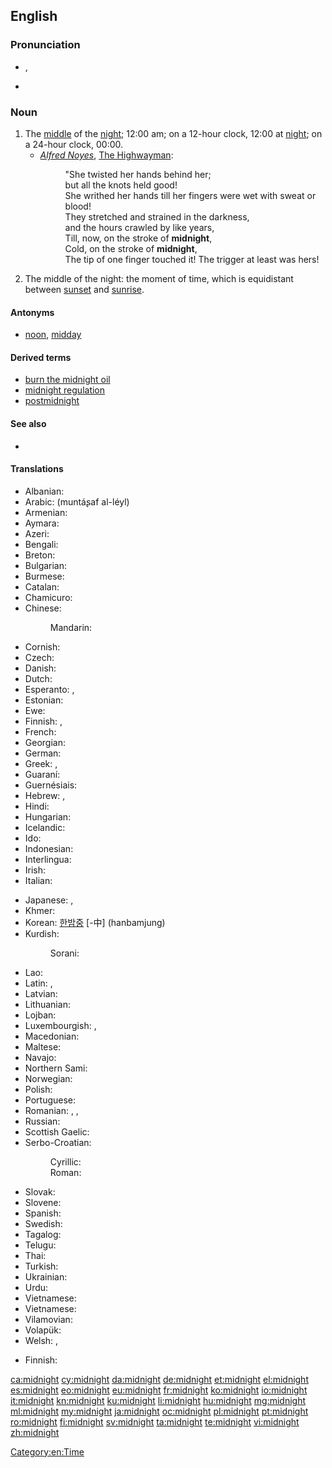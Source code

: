 ==English==
{{wikipedia}}

===Pronunciation===
* {{IPA|/ˈmɪdˌnaɪt/}}, {{X-SAMPA|/"mId%naIt/}}
* {{audio|en-us-midnight.ogg|Audio (US)}}

===Noun===
{{en-noun}}

# The [[middle]] of the [[night]]; 12:00 am; on a 12-hour clock, 12:00 at [[night]]; on a 24-hour clock, 00:00.
#* ''[[w:Alfred Noyes|Alfred Noyes]]'', [[w:The Highwayman (poem)|The Highwayman]]:
#*: "She twisted her hands behind her;
#*: but all the knots held good!
#*: She writhed her hands till her fingers were wet with sweat or blood!
#*: They stretched and strained in the darkness,
#*: and the hours crawled by like years,
#*: Till, now, on the stroke of '''midnight''',
#*: Cold, on the stroke of '''midnight''',
#*: The tip of one finger touched it! The trigger at least was hers!
# The middle of the night: the moment of time, which is equidistant between [[sunset]] and [[sunrise]].

====Antonyms====
* [[noon]], [[midday]]

====Derived terms====
* [[burn the midnight oil]]
* [[midnight regulation]]
* [[postmidnight]]

====See also====
* {{list:times of day/en}}

====Translations====
{{trans-top|12 o'clock at night}}
* Albanian: {{t-|sq|mesnatë}} {{g|sq}}
* Arabic: {{Arab|[[منتصف الليل]]}} (muntáʂaf al-léyl) {{m}}
* Armenian: {{t-|hy|կեսգիշեր|tr=kesgišer}}
* Aymara: {{t-|ay|chika aruma}}
* Azeri: {{t-|az|gecə yarısı}}
* Bengali: {{t-|bn|মধ্যরাত|sc=Beng}}
* Breton: {{t+|br|hanternoz|m}}
* Bulgarian: {{t+|bg|полунощ|f}}
* Burmese: {{t+|my|သန်းခေါင်|sc=Mymr}}
* Catalan: {{t+|ca|mitjanit|f}}
* Chamicuro: {{tø|ccc|shawalasko}}
* Chinese:
*: Mandarin: {{t-|cmn|半夜|tr=bànyè|sc=Hani}}
* Cornish: {{t-|kw|hanter nos|f}}
* Czech: {{t+|cs|půlnoc|f}}
* Danish: {{t+|da|midnat}}
* Dutch: {{t+|nl|middernacht|m}}
* Esperanto: {{t-|eo|noktmezo}}, {{t-|eo|noktomezo}}
* Estonian: {{t-|et|kesköö}}
* Ewe: {{tø|ee|zãtitina}}
* Finnish: {{t+|fi|keskiyö}}, {{t+|fi|puoliyö}}
* French: {{t+|fr|minuit|f}}
* Georgian: {{t+|ka|შუაღამე|tr=šuaḡame|sc=Geor}}
* German: {{t+|de|Mitternacht|f}}
* Greek: {{t-|el|μεσονύκτιο|n|tr=mesonýktio}}, {{t+|el|μεσάνυχτα|n-p|tr=mesánychta}}
* Guaraní: {{t-|gn|pyharepyte}}
* Guernésiais: {{tø|roa-grn|migniet|f}}
* Hebrew: {{t+|he|חצות הלילה|f}}, {{t+|he|חצות|f}}
* Hindi: {{t-|hi|आधी रात|f|tr=ādhī rāt}}
* Hungarian: {{t+|hu|éjfél}}
* Icelandic: {{t+|is|miðnætti|m}}
* Ido: {{t+|io|nokto-mezo}}
* Indonesian: {{t+|id|tengah malam}}
* Interlingua: {{t-|ia|medienocte}}
* Irish: {{t|ga|meán oíche|f}}
* Italian: {{t+|it|mezzanotte|f}}
{{trans-mid}}
* Japanese: {{t+|ja|深夜|tr=shin’ya}}, {{t-|ja|真夜中|tr=mayonaka}}
* Khmer: {{t+|km|អធ្រាត្រ|sc=Khmr|tr=a’triet}}
* Korean: [[한밤중]] [-中] (hanbamjung)
* Kurdish:
*: Sorani: {{ku-Arab|[[نیوه‌شه‌و]]}}
* Lao: {{t-|lo|ທຽງຄືນ|sc=Laoo}}
* Latin: {{t-|la|media nox}}, {{t-|la|media nox|f}}
* Latvian: {{t-|lv|pusnakts}}
* Lithuanian: {{t-|lt|vidurnaktis|m}}
* Lojban: {{t-|jbo|ctemidju}}
* Luxembourgish: {{t-|lb|Mëtternuecht|f}}, {{t+|lb|Hallefnuecht|f}}
* Macedonian: {{t-|mk|пладне|n|tr=pládne|sc=Cyrl}}
* Maltese: {{t-|mt|nofsillejl}}
* Navajo: {{tø|nv|tłʼéʼííłnííʼ}}
* Northern Sami: {{tø|se|gaskaidja}}
* Norwegian: {{t-|no|midnatt}}
* Polish: {{t+|pl|północ|f}}
* Portuguese: {{t+|pt|meia-noite|f}}
* Romanian: {{t-|ro|miezul nopții}}, {{t-|ro|miez de noapte}}, {{t-|ro|mijloc de noapte|n}}
* Russian: {{t+|ru|полночь|f|tr=pólnoč’}}
* Scottish Gaelic: {{t-|gd|meadhan-oidhche|m}}
* Serbo-Croatian:
*: Cyrillic: {{t-|sh|поноћ|alt=по́ноћ|f|sc=Cyrl}}
*: Roman: {{t-|sh|ponoć|alt=pónoć|f|sc=Latn}}
* Slovak: {{t-|sk|polnoc|f}}
* Slovene: {{t+|sl|polnoč|f}}
* Spanish: {{t+|es|medianoche|f}}
* Swedish: {{t+|sv|midnatt}}
* Tagalog: {{t-|tl|hating gabi}}
* Telugu: {{t+|te|నడిరేయి}}
* Thai: {{t-|th|เที่ยงคืน}}
* Turkish: {{t+|tr|gece yarısı}}
* Ukrainian: {{t+|uk|північ|f|tr=pívnič}}
* Urdu: {{t-|ur|آدھی رات|f|tr=ādhī rāt}}
* Vietnamese: {{t+|vi|ban đêm}}
* Vietnamese: {{t+|vi|nửa đêm}}
* Vilamovian: {{tø|wym|mytułnaocht}}
* Volapük: {{t+|vo|zeneit}}
* Welsh: {{t+|cy|canol nos}}, {{t+|cy|hanner nos|m}}
{{trans-bottom}}

{{trans-top|point of time equidistant from sunset and sunrise}}
* Finnish: {{t+|fi|keskiyö}}
{{trans-mid}}
{{trans-bottom}}

[[Category:en:Time]]

[[ca:midnight]]
[[cy:midnight]]
[[da:midnight]]
[[de:midnight]]
[[et:midnight]]
[[el:midnight]]
[[es:midnight]]
[[eo:midnight]]
[[eu:midnight]]
[[fr:midnight]]
[[ko:midnight]]
[[io:midnight]]
[[it:midnight]]
[[kn:midnight]]
[[ku:midnight]]
[[li:midnight]]
[[hu:midnight]]
[[mg:midnight]]
[[ml:midnight]]
[[my:midnight]]
[[ja:midnight]]
[[oc:midnight]]
[[pl:midnight]]
[[pt:midnight]]
[[ro:midnight]]
[[fi:midnight]]
[[sv:midnight]]
[[ta:midnight]]
[[te:midnight]]
[[vi:midnight]]
[[zh:midnight]]